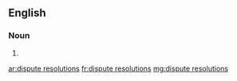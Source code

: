 ==English==

===Noun===
{{head|en|plural}}

# {{plural of|dispute resolution|lang=en}}

[[ar:dispute resolutions]]
[[fr:dispute resolutions]]
[[mg:dispute resolutions]]